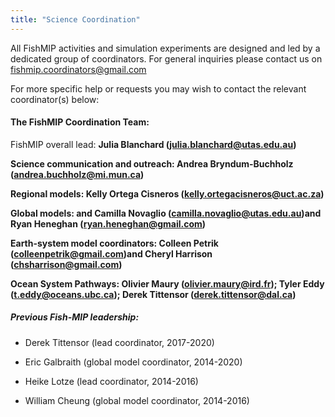 ```yaml
---
title: "Science Coordination"
---
```


All FishMIP activities and simulation experiments are designed and led by a dedicated group of coordinators. For general inquiries please contact us on [fishmip.coordinators\@gmail.com](mailto:fishmip.coordinators@gmail.com){.email-link}

For more specific help or requests you may wish to contact the relevant coordinator(s) below:

#### **The FishMIP Coordination Team:**

FishMIP overall lead: **Julia Blanchard ([julia.blanchard\@utas.edu.au](mailto:julia.blanchard@utas.edu.au){.email-link})**

**Science communication and outreach: Andrea Bryndum-Buchholz ([andrea.buchholz\@mi.mun.ca](mailto:andrea.buchholz@mi.mun.ca){.email-link})**

**Regional models: Kelly Ortega Cisneros ([kelly.ortegacisneros\@uct.ac.za](mailto:kelly.ortegacisneros@uct.ac.za){.email-link})**

**Global models: and Camilla Novaglio ([camilla.novaglio\@utas.edu.au](mailto:camilla.novaglio@utas.edu.au){.email-link})and Ryan Heneghan ([ryan.heneghan\@gmail.com](mailto:ryan.heneghan@gmail.com){.email-link})**

**Earth-system model coordinators:  Colleen Petrik ([colleenpetrik\@gmail.com](mailto:colleenpetrik@gmail.com){.email-link})and Cheryl Harrison ([chsharrison\@gmail.com](mailto:chsharrison@gmail.com){.email-link})**

**Ocean System Pathways: Olivier Maury ([olivier.maury\@ird.fr](mailto:olivier.maury@ird.fr){.email-link}); Tyler Eddy ([t.eddy\@oceans.ubc.ca](mailto:Tyler.Eddy@dal.ca){.email-link}); Derek Tittensor ([derek.tittensor\@dal.ca](mailto:derek.tittensor@dal.ca){.email-link})**


##### Previous Fish-MIP leadership:

-   Derek Tittensor (lead coordinator, 2017-2020)

-   Eric Galbraith (global model coordinator, 2014-2020)

-   Heike Lotze (lead coordinator, 2014-2016)

-   William Cheung (global model coordinator, 2014-2016)
